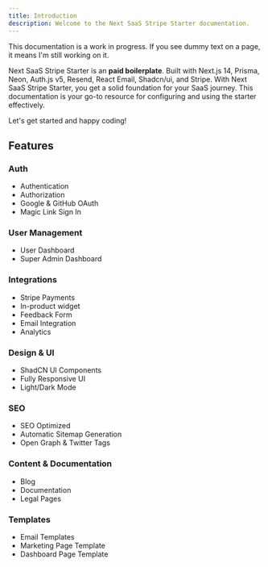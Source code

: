 ```yaml
---
title: Introduction
description: Welcome to the Next SaaS Stripe Starter documentation.
---
```



<Callout>
  This documentation is a work in progress. If you see dummy text on a page, it
  means I'm still working on it.
</Callout>

Next SaaS Stripe Starter is an <b>paid boilerplate</b>.
Built with Next.js 14, Prisma, Neon, Auth.js v5, Resend, React Email, Shadcn/ui, and Stripe.
With Next SaaS Stripe Starter, you get a solid foundation for your SaaS journey.
This documentation is your go-to resource for configuring and using the starter effectively.

Let's get started and happy coding!

## Features

### Auth

<ul className="list-none">
  <li className="flex items-center gap-2">
    <CheckCircle className="size-4 text-purple-400" />
    <span>Authentication</span>
  </li>
  <li className="flex items-center gap-2">
    <CheckCircle className="size-4 text-purple-400" />
    <span>Authorization</span>
  </li>
  <li className="flex items-center gap-2">
    <CheckCircle className="size-4 text-purple-400" />
    <span>Google & GitHub OAuth</span>
  </li>
  <li className="flex items-center gap-2">
    <CheckCircle className="size-4 text-purple-400" />
    <span>Magic Link Sign In</span>
  </li>
</ul>

### User Management

<ul className="list-none">
  <li className="flex items-center gap-2">
    <CheckCircle className="size-4 text-purple-400" />
    <span>User Dashboard</span>
  </li>
  <li className="flex items-center gap-2">
    <CheckCircle className="size-4 text-purple-400" />
    <span>Super Admin Dashboard</span>
  </li>
</ul>

### Integrations

<ul className="list-none">
  <li className="flex items-center gap-2">
    <CheckCircle className="size-4 text-purple-400" />
    <span>Stripe Payments</span>
  </li>
  <li className="flex items-center gap-2">
    <CheckCircle className="size-4 text-purple-400" />
    <span>In-product widget</span>
  </li>
  <li className="flex items-center gap-2">
    <CheckCircle className="size-4 text-purple-400" />
    <span>Feedback Form</span>
  </li>
  <li className="flex items-center gap-2">
    <CheckCircle className="size-4 text-purple-400" />
    <span>Email Integration</span>
  </li>
  <li className="flex items-center gap-2">
    <CheckCircle className="size-4 text-purple-400" />
    <span>Analytics</span>
  </li>
</ul>

### Design & UI

<ul className="list-none">
  <li className="flex items-center gap-2">
    <CheckCircle className="size-4 text-purple-400" />
    <span>ShadCN UI Components</span>
  </li>
  <li className="flex items-center gap-2">
    <CheckCircle className="size-4 text-purple-400" />
    <span>Fully Responsive UI</span>
  </li>
  <li className="flex items-center gap-2">
    <CheckCircle className="size-4 text-purple-400" />
    <span>Light/Dark Mode</span>
  </li>
</ul>

### SEO

<ul className="list-none">
  <li className="flex items-center gap-2">
    <CheckCircle className="size-4 text-purple-400" />
    <span>SEO Optimized</span>
  </li>
  <li className="flex items-center gap-2">
    <CheckCircle className="size-4 text-purple-400" />
    <span>Automatic Sitemap Generation</span>
  </li>
  <li className="flex items-center gap-2">
    <CheckCircle className="size-4 text-purple-400" />
    <span>Open Graph & Twitter Tags</span>
  </li>
</ul>

### Content & Documentation

<ul className="list-none">
  <li className="flex items-center gap-2">
    <CheckCircle className="size-4 text-purple-400" />
    <span>Blog</span>
  </li>
  <li className="flex items-center gap-2">
    <CheckCircle className="size-4 text-purple-400" />
    <span>Documentation</span>
  </li>
  <li className="flex items-center gap-2">
    <CheckCircle className="size-4 text-purple-400" />
    <span>Legal Pages</span>
  </li>
</ul>

### Templates

<ul className="list-none">
  <li className="flex items-center gap-2">
    <CheckCircle className="size-4 text-purple-400" />
    <span>Email Templates</span>
  </li>
  <li className="flex items-center gap-2">
    <CheckCircle className="size-4 text-purple-400" />
    <span>Marketing Page Template</span>
  </li>
  <li className="flex items-center gap-2">
    <CheckCircle className="size-4 text-purple-400" />
    <span>Dashboard Page Template</span>
  </li>
</ul>
